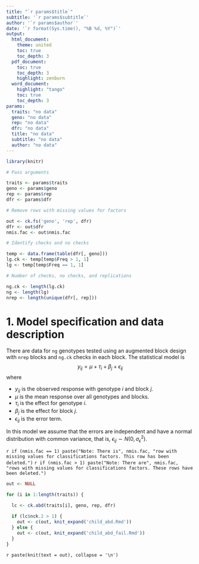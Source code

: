 ```yaml
---
title: "`r params$title`"
subtitle: '`r params$subtitle`'
author: '`r params$author`'
date: '`r format(Sys.time(), "%B %d, %Y")`'
output: 
  html_document:
    theme: united
    toc: true
    toc_depth: 3
  pdf_document:
    toc: true
    toc_depth: 3
    highlight: zenburn
  word_document:
    highlight: "tango"
    toc: true
    toc_depth: 3
params: 
  traits: "no data"
  geno: "no data"
  rep: "no data"
  dfr: "no data"
  title: "no data"
  subtitle: "no data"
  author: "no data"
---
```


```r
library(knitr)

# Pass arguments

traits <- params$traits
geno <- params$geno
rep <- params$rep
dfr <- params$dfr

# Remove rows with missing values for factors

out <- ck.fs('geno', 'rep', dfr)
dfr <- out$dfr
nmis.fac <- out$nmis.fac

# Identify checks and no checks

temp <- data.frame(table(dfr[, geno]))
lg.ck <- temp[temp$Freq > 1, 1]
lg <- temp[temp$Freq == 1, 1]

# Number of checks, no checks, and replications

ng.ck <- length(lg.ck)
ng <- length(lg)
nrep <- length(unique(dfr[, rep]))
```

# 1. Model specification and data description

There are data for `ng` genotypes tested using an augmented block design with `nrep` blocks and `ng.ck` checks in each block. The statistical model is
$$
y_{ij} = \mu + \tau_i + \beta_j + \epsilon_{ij}
$$
where

* $y_{ij}$ is the observed response with genotype $i$ and block $j$.
* $\mu$ is the mean response over all genotypes and blocks.
* $\tau_i$ is the effect for genotype $i$.
* $\beta_j$ is the effect for block $j$.
* $\epsilon_{ij}$ is the error term.

In this model we assume that the errors are independent and have a normal distribution with common variance, that is, $\epsilon_{ij} \sim N(0,\sigma_{\epsilon}^2)$.

`r if (nmis.fac == 1) paste("Note: There is", nmis.fac, "row with missing values for classifications factors. This row has been deleted.")`
`r if (nmis.fac > 1) paste("Note: There are", nmis.fac, "rows with missing values for classifications factors. These rows have been deleted.")`

```r
out <- NULL

for (i in 1:length(traits)) {
  
  lc <- ck.abd(traits[i], geno, rep, dfr)

  if (lc$nck.2 > 1) {
    out <- c(out, knit_expand('child_abd.Rmd'))
  } else {
    out <- c(out, knit_expand('child_abd_fail.Rmd'))
  }
}
```

`r paste(knit(text = out), collapse = '\n')`
